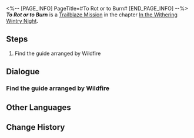 <%-- [PAGE_INFO]
PageTitle=#To Rot or to Burn#
[END_PAGE_INFO] --%>
{{Stub|Dialogue.}}
{{Mission Infobox
|id            = 1010901
|title         = 
|image         = <!--Mission To Rot or to Burn.png-->
|type          = Trailblaze
|event_name    = 
|chapter       = In the Withering Wintry Night
|requirements  = 
* [[Trailblaze Mission]] ''[[Lying in Rust]]'' completed
* Reach [[Trailblaze Level]] 13
|summary       = You learn the truths of the world from Svarog. The Guardians tasked with Preservation are deliberately hiding information about the Stellaron from the people of Belobog. The brutal truth will be a shock to all, and you need to carefully determine your next course of action.
|characters    = Trailblazer
|startLocation = [[<!--starting world-->]] - [[<!--starting area-->]]
|world         = <!--starting world-->
|area          = <!--starting area-->
|prev          = Lying in Rust
|next          = Not Good With Farewells
|rewards       = Trailblaze EXP*1,000; Stellar Jade*80; The Seriousness of Breakfast*1 { text = The Seriousness of Breakfast }; Adventure Log*10; Condensed Aether*5
}}
'''''To Rot or to Burn''''' is a [[Trailblaze Mission]] in the chapter [[In the Withering Wintry Night]].

==Steps==
# Find the guide arranged by Wildfire

<!--
==Gameplay Notes==

--><!--
==Trial Character==

-->
==Dialogue==
{{Stub Dialogue}}
===Find the guide arranged by Wildfire===
{{Mission Description|type=trailblaze|location=<!--to be added-->|It seems Wildfire has finally sided with the Nameless due to March 7th and Dan Heng's mediation. Now, your goals are crystal clear: Do your best in diplomacy with Svarog and if all fails, Wildfire will be ready for battle.<br />To reach your goals, Oleg has arranged a guide for the crew. You probably already know who the guide is going to be...<br />However, the person waiting for you at the designated location doesn't seem to be the dark blue silhouette that you were expecting. Instead, it's some sort of black chaos avatar...}}
{{Dialogue Start}}
:{{tx}}
{{Dialogue End}}

==Other Languages==
{{Other Languages
|en   = To Rot or to Burn
|zhs  = 腐烂或燃烧
|zht  = 腐爛或燃燒
|ja   = 腐敗または燃焼
|ko   = 부패 또는 연소
|es   = Pudrirse o arder
|fr   = Pourrir ou brûler
|ru   = Гнить или гореть
|th   = เน่าสลายหรือมอดไหม้
|vi   = Mục Nát Hoặc Rực Cháy
|de   = Verrotten oder verbrennen
|id   = Busuk atau Bakar
|pt   = Apodrecer ou Queimar
}}

==Change History==
{{Change History|1.0}}
